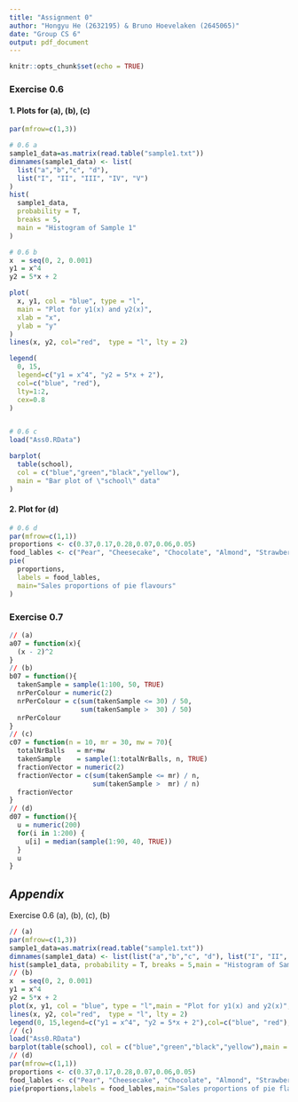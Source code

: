 ```yaml
---
title: "Assignment 0"
author: "Hongyu He (2632195) & Bruno Hoevelaken (2645065)"
date: "Group CS 6"
output: pdf_document
---
```

```r
knitr::opts_chunk$set(echo = TRUE)
```
### Exercise 0.6
#### 1. Plots for (a), (b), (c)
```r
par(mfrow=c(1,3))

# 0.6 a
sample1_data=as.matrix(read.table("sample1.txt"))
dimnames(sample1_data) <- list(
  list("a","b","c", "d"), 
  list("I", "II", "III", "IV", "V")
)
hist(
  sample1_data, 
  probability = T, 
  breaks = 5,
  main = "Histogram of Sample 1"
)

# 0.6 b
x  = seq(0, 2, 0.001)
y1 = x^4 
y2 = 5*x + 2

plot(
  x, y1, col = "blue", type = "l",
  main = "Plot for y1(x) and y2(x)",
  xlab = "x",
  ylab = "y"
)
lines(x, y2, col="red",  type = "l", lty = 2)

legend(
  0, 15,
  legend=c("y1 = x^4", "y2 = 5*x + 2"),
  col=c("blue", "red"), 
  lty=1:2, 
  cex=0.8
)


# 0.6 c
load("Ass0.RData")

barplot(
  table(school), 
  col = c("blue","green","black","yellow"),
  main = "Bar plot of \"school\" data"
)
```

#### 2. Plot for (d)
```r
# 0.6 d
par(mfrow=c(1,1))
proportions <- c(0.37,0.17,0.28,0.07,0.06,0.05)
food_lables <- c("Pear", "Cheesecake", "Chocolate", "Almond", "Strawberry", "Other")
pie(
  proportions,
  labels = food_lables,
  main="Sales proportions of pie flavours"
)
```

### Exercise 0.7
```r
// (a)
a07 = function(x){
  (x - 2)^2
}
// (b)
b07 = function(){
  takenSample = sample(1:100, 50, TRUE)
  nrPerColour = numeric(2)
  nrPerColour = c(sum(takenSample <= 30) / 50,
                  sum(takenSample >  30) / 50)
  nrPerColour
}
// (c)
c07 = function(n = 10, mr = 30, mw = 70){
  totalNrBalls   = mr+mw
  takenSample    = sample(1:totalNrBalls, n, TRUE)
  fractionVector = numeric(2)
  fractionVector = c(sum(takenSample <= mr) / n, 
                     sum(takenSample >  mr) / n)
  fractionVector
}
// (d)
d07 = function(){
  u = numeric(200)
  for(i in 1:200) {
    u[i] = median(sample(1:90, 40, TRUE))
  }
  u
}
```

## *Appendix*
Exercise 0.6 (a), (b), (c), (b)
```r
// (a)
par(mfrow=c(1,3))
sample1_data=as.matrix(read.table("sample1.txt"))
dimnames(sample1_data) <- list(list("a","b","c", "d"), list("I", "II", "III", "IV", "V"))
hist(sample1_data, probability = T, breaks = 5,main = "Histogram of Sample 1")
// (b)
x  = seq(0, 2, 0.001)
y1 = x^4 
y2 = 5*x + 2
plot(x, y1, col = "blue", type = "l",main = "Plot for y1(x) and y2(x)",xlab = "x",ylab = "y")
lines(x, y2, col="red",  type = "l", lty = 2)
legend(0, 15,legend=c("y1 = x^4", "y2 = 5*x + 2"),col=c("blue", "red"), lty=1:2, cex=0.8)
// (c)
load("Ass0.RData")
barplot(table(school), col = c("blue","green","black","yellow"),main = "Bar plot of \"school\" data")
// (d)
par(mfrow=c(1,1))
proportions <- c(0.37,0.17,0.28,0.07,0.06,0.05)
food_lables <- c("Pear", "Cheesecake", "Chocolate", "Almond", "Strawberry", "Other")
pie(proportions,labels = food_lables,main="Sales proportions of pie flavours")
```
